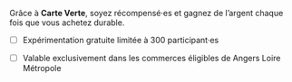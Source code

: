 Grâce à **Carte Verte**, soyez récompensé·es et gagnez de l’argent chaque fois que vous achetez durable.

- [ ] Expérimentation gratuite limitée à 300 participant·es
- [ ] Valable exclusivement dans les commerces éligibles de Angers Loire Métropole


